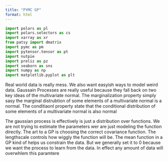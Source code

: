 ```yaml
---
title: "PYMC GP"
format: html
---
```



```python
import polars as pl 
import polars.selectors as cs
import xarray as xr
from patsy import dmatrix
import pymc as pm 
import pytensor.tensor as pt 
import nutpie
import preliz as pz
import seaborn as sns
import numpy as np
import matplotlib.pyplot as plt

```



Real world data is really mess. We also want easyish ways to model weird data. Gaussain Processes are really useful because they fall back on two key ideas of the multivariate normal. The marginalization property simply sasy the marginal distrubtion of some elements of a multivariate normal is a normal. The conditiaonl property state that the conditional distribution of some elements of a multivariate normal is also normal 

The gaussian process is effectively is just a distribution over functions. We are not trying to estimate the parameters wer are just modeling the function directly. The art to a GP is choosing the correct covariance function. The lengthscale controls how wiggly the function will be. The mean function in a GP kind of helps us constrain the data. But we generally set it to 0 because we want the process to learn from the data. In effect any amount of data will overwhlem this paramtere